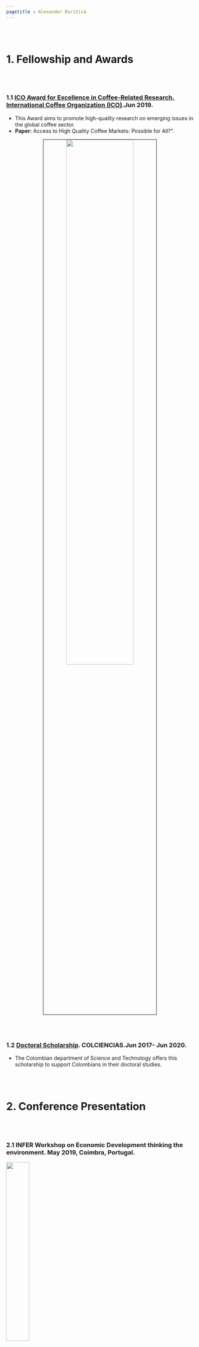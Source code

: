 ```yaml
---
pagetitle : Alexander Buriticá
---
```


<br>  </br> <!--- Agrega lineas en blanco --->

# 1. Fellowship and Awards

<br>  </br> <!--- Agrega lineas en blanco --->

### 1.1 <i class="fas fa-trophy"></i> <a href="http://www.ico.org/documents/cy2018-19/ed-2295e-call-for-award-competition.pdf">  **ICO Award for Excellence in Coffee-Related Research**.</a><a href="http://www.ico.org/"> International Coffee Organization (ICO)</a>.Jun 2019.

+ This Award aims to promote high-quality research on emerging issues in the global coffee sector.
+ __Paper:__ Access to High Quality Coffee Markets: Possible for All?”.

<center>
<img src="./images/ICO.png" style="width:60%; border:1px solid; margin-right: 1px"/>
</center>

<br>  </br> <!--- Agrega lineas en blanco --->

### 1.2 <i class="fas fa-trophy"></i> <a href="https://minciencias.gov.co/convocatorias/oportunidades-formacion/convocatoria-doctorados-nacionales-2016">**Doctoral Scholarship**</a>. COLCIENCIAS</a>.Jun 2017- Jun 2020. 

<div align="justify">

+ The Colombian department of Science and Technology offers this scholarship to support Colombians in their doctoral studies.

</div>

<br>  </br> <!--- Agrega lineas en blanco --->

# 2. Conference Presentation

<br>  </br> <!--- Agrega lineas en blanco --->

### 2.1 **INFER Workshop on Economic Development thinking the environment**. May 2019, Coimbra, Portugal.

<img src="./images/infer_logo.jpg" width = "35%"/>

<br>  </br> <!--- Agrega lineas en blanco --->


# 3. Others

### 3.1  Coursera

<img src="./images/coursera_logo.jpg" width = "45%"/>

* <i class="fas fa-medal"></i><a href="https://alexanderburitica.github.io/cursera/Coursera_ODS.pdf"> **Los Objetivos de Desarrollo Sostenible para las empresas** </a>.

* <i class="fas fa-medal"></i><a href="https://alexanderburitica.github.io/cursera/Coursera_Big.pdf"> **Introduction to Big Data** </a>.

* <i class="fas fa-medal"></i><a href="https://alexanderburitica.github.io/cursera/Coursera_Complex.pdf"> **Combining and Analyzing Complex Data** </a>.

* <i class="fas fa-medal"></i><a href="https://alexanderburitica.github.io/cursera/Coursera_Reprod.pdf"> **Reproducible Templates for Analysis and Dissemination** </a>.


<br>  </br> <!--- Agrega lineas en blanco --->

<br>  </br> <!--- Agrega lineas en blanco --->
